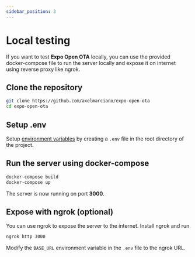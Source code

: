 ```yaml
---
sidebar_position: 3
---
```

# Local testing
If you want to test **Expo Open OTA** locally, you can use the provided docker-compose file to run the server locally
and expose it on internet using reverse proxy like ngrok.

## Clone the repository
```bash
git clone https://github.com/axelmarciano/expo-open-ota
cd expo-open-ota
```

## Setup .env

Setup [environment variables](/docs/environment) by creating a `.env` file in the root directory of the project.

## Run the server using docker-compose
```bash
docker-compose build
docker-compose up
```

The server is now running on port **3000**.

## Expose with ngrok (optional)

You can use ngrok to expose the server to the internet. Install ngrok and run
```bash
ngrok http 3000
```

Modify the `BASE_URL` environment variable in the `.env` file to the ngrok URL.

